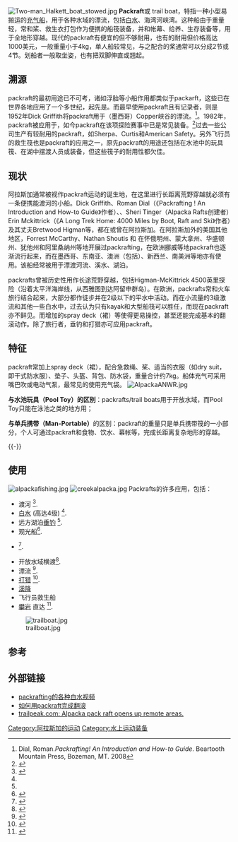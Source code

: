 {{Orphan|time=2016-12-17T12:38:21+00:00}}
{{NotChineseTitle|time=2015-12-14T04:43:37+00:00}}
[[File:Two-man_Halkett_boat_stowed.jpg|thumb]]
'''Packraft'''或 trail boat，特指一种小型易搬运的[[充气船|充气船]]，用于各种水域的漂流，包括[[白水|白水]]、海湾河峡湾。这种船由于重量轻，常和桨、救生衣打包作为便携的船筏装备，并和帐幕、给养、生存装备等，用于全地形穿越。现代的packraft有便宜的但不够耐用，也有的耐用但价格高达1000美元，一般重量小于4kg，单人船较常见，与之配合的桨通常可以分成2节或4节。划船者一般取坐姿，也有把双脚伸直或翘起。

==溯源==
packraft的最初用途已不可考，诸如浮胎等小船作用都类似于packarft，这些已在世界各地应用了一个多世纪，起先是{{link-en|哈克特船|Halkett boat}}。而最早使用packraft且有记录者，则是1952年Dick Griffith将packraft用于{{link-en|Urique河|Urique River}}（墨西哥）Copper峡谷的漂流。<ref>Dial, Roman.''Packrafting! An Introduction and How-to Guide''. Beartooth Mountain Press, Bozeman, MT. 2008</ref>。1982年，packraft被应用于{{link-en|阿拉斯加山川荒原经典赛|Alaska Mountain Wilderness Classic}}，如今packraft在该项探险赛事中已是常见装备。<ref>{{cite web 
 |last=Alaskan Alpine Club 
 |title=Alaska Mountain Wilderness Classic Race reports 
 |url=http://www.alaskanalpineclub.org/WildRace.html 
 |accessdate=2009-11-26 
 |deadurl=yes 
 |archiveurl=https://web.archive.org/web/20041112174025/http://www.alaskanalpineclub.org/WildRace.html 
 |archivedate=2004-11-12 
 }}</ref>过去一些公司生产有较耐用的packraft，如Sherpa、Curtis和American Safety。另外飞行员的救生筏也是packraft的应用之一，原先packraft的用途还包括在水池中的玩具筏、在湖中摆渡人员或装备，但这些筏子的耐用性都欠佳。

==现状==
阿拉斯加通常被视作packraft运动的诞生地，在这里进行长距离荒野穿越就必须有一条便携能渡河的小船。Dick Griffith、Roman Dial（《Packrafting ! An Introduction and How-to Guide》作者）、{{link-en|阿拉斯加山川荒原经典赛|Alaska Mountain Wilderness Classic}}、Sheri Tinger（Alpacka Rafts创建者）Erin Mckittrick（《A Long Trek Home: 4000 Miles by Boot, Raft and Ski》作者）及其丈夫Bretwood Higman等，都在或曾在阿拉斯加。在阿拉斯加外的美国其他地区，Forrest McCarthy、Nathan Shoutis 和 {{lang|en|Ryan Jordan}}在怀俄明州、蒙大拿州、华盛顿州、犹他州和阿里桑纳州等地开展过packrafting，在欧洲挪威等地packraft也逐渐流行起来，而在墨西哥、东南亚、澳洲（包括{{link-en|Franklin River|Franklin River}}）、新西兰、南美洲等地亦有使用。该船经常被用于漂渡河流、溪水、湖泊。

packrafts曾被历史性用作长途荒野穿越，包括Higman-McKittrick 4500英里探险（沿着太平洋海岸线，从西雅图到达阿留申群岛）。在欧洲，packrafts常和火车旅行结合起来，大部分都作徒步并在2级以下的平水中活动。而在小流量的3级激流和其他一些白水中，过去认为只有kayak和大型船筏可以胜任，而现在packraft亦不鲜见。而增加的spray deck（裙）等使得更易操控，甚至还能完成基本的翻滚动作。除了旅行者，垂钓和打猎亦可应用packraft。

==特征==
packraft常加上spray deck（裙），配合急救绳、桨、适当的衣服（如dry suit，即干式防水服）、垫子、头盔、背包、防水袋，重量合计约7kg。船体充气可采用嘴巴吹或电动气泵，最常见的使用充气袋。
[[Image:AlpackaANWR.jpg|thumb]]

'''与水池玩具（Pool Toy）的区别'''：packrafts/trail boats用于开放水域，而Pool Toy只能在泳池之类的地方用；

'''与单兵携带（Man-Portable）'''的区别：packraft的重量只是单兵携带筏的一小部分，个人可通过packraft和食物、饮水、幕帐等，完成长距离复杂地形的穿越。

{{-}}

==使用==
[[Image:alpackafishing.jpg|right]]
[[Image:creekalpacka.jpg|right]]
Packrafts的许多应用，包括：
*渡河 <ref name="Backpacker">{{cite web
  | last = Backpacker
  | title = Alpacka Rafts
  | url = http://www.backpacker.com/article/1,2646,8173,00.html
  | accessdate = 2007-04-15
  | deadurl = yes
  | archiveurl = https://web.archive.org/web/20070407051627/http://www.backpacker.com/article/1%2C2646%2C8173%2C00.html
  | archivedate = 2007-04-07
  }}</ref>.
*[[白水|白水]] (高达4级) <ref name="Backpacker"/>.
*远方湖泊[[垂钓|垂钓]] <ref name="Backpacker"/>.
*观光船<ref>{{cite web 
 |last=Kayak Asia 
 |title=Adventure Travel Packrafts 
 |url=http://www.kayakasia-ps.com/alpacka/alpacka.html 
 |accessdate=2007-04-15 
 |archiveurl=https://web.archive.org/web/20070523143927/http://www.kayakasia-ps.com/alpacka/alpacka.html 
 |archivedate=2007-05-23 
 |deadurl=yes 
 }}</ref>.
*{{link-en|探险越野赛|Adventure Racing}} <ref>{{cite web 
 |last=Alaskan Alpine Club 
 |title=Alaska Mountain Wilderness Classic Race reports 
 |url=http://www.alaskanalpineclub.org/WildRace.html 
 |accessdate=2007-04-15 
 |deadurl=yes 
 |archiveurl=https://web.archive.org/web/20041112174025/http://www.alaskanalpineclub.org/WildRace.html 
 |archivedate=2004-11-12 
 }}</ref>.
*开放水域横渡<ref>{{cite web
  | last = Erin McKittrick
  | title = Packrafts
  | url = http://www.aktrekking.com/Packrafts/index.html
  | accessdate = 2007-04-15
  | archive-date = 2007-04-06
  | archive-url = https://web.archive.org/web/20070406031632/http://www.aktrekking.com/Packrafts/index.html
  | dead-url = no
  }}</ref>.
*漂流 <ref>{{cite web
  | last = Backpacking Light
  | title = Packrafting Gear List
  | url = http://www.backpackinglight.com/cgi-bin/backpackinglight/packrafting_gear_list.html
  | accessdate = 2007-04-15
  | deadurl = yes
  | archiveurl = https://archive.is/20121209105333/http://www.backpackinglight.com/cgi-bin/backpackinglight/packrafting_gear_list.html
  | archivedate = 2012-12-09
  }}</ref>.
*[[打猎|打猎]] <ref>{{cite web 
 |last=Alpacka Raft 
 |title=Alpacka Raft 
 |url=http://www.alpackaraft.com/index.cfm?section=tips-and-technique&page=Packrafting,-Simplified&viewpost=2&ContentId=2639 
 |accessdate=2007-04-15 
 |deadurl=yes 
 |archiveurl=https://web.archive.org/web/20110707115937/http://www.alpackaraft.com/index.cfm?section=tips-and-technique&page=Packrafting%2C-Simplified&viewpost=2&ContentId=2639 
 |archivedate=2011-07-07 
 }}</ref>.
*[[溪降|溪降]] 
*飞行员救生船 
*[[攀岩|攀岩]] 直达 <ref>{{cite web 
 |last=Eugene Buchanan 
 |title=First Skate Ski/Raft Circumnavigation of Howelsen Hill in Steamboat Springs, Colorado 
 |url=http://blog.mountainhardwear.com/mission_project/2007/03/first_skate_skiraft_circumnavi.html 
 |accessdate=2007-04-15 
 |deadurl=yes 
 |archiveurl=https://web.archive.org/web/20070419145539/http://blog.mountainhardwear.com/mission_project/2007/03/first_skate_skiraft_circumnavi.html 
 |archivedate=2007-04-19 
 }}</ref>.

[[Image:trailboat.jpg|right]]

==参考==
<references/>

==外部链接==
*[http://www.youtube.com/watch?v=LWv0PUUC-io packrafting的各种白水视频]{{Wayback|url=http://www.youtube.com/watch?v=LWv0PUUC-io |date=20160416095330 }}
*[http://www.youtube.com/watch?v=gs1_s31jUQ0 如何用packraft完成翻滚]{{Wayback|url=http://www.youtube.com/watch?v=gs1_s31jUQ0 |date=20160324130938 }}
*[http://www.trailpeak.com/index.jsp?cat=river&con=article&val=4340*ev/ trailpeak.com: Alpacka pack raft opens up remote areas.]{{Wayback|url=http://www.trailpeak.com/index.jsp?cat=river&con=article&val=4340%2Aev%2F |date=20160311125205 }}

[[Category:阿拉斯加的运动|Category:阿拉斯加的运动]]
[[Category:水上运动装备|Category:水上运动装备]]